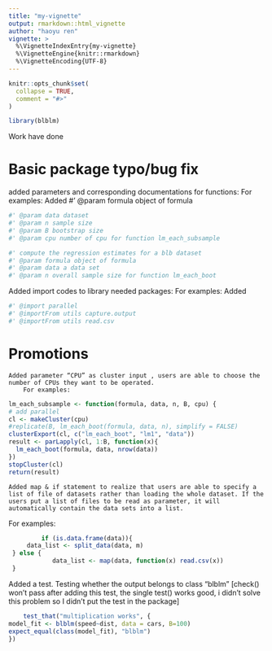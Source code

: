 ```yaml
---
title: "my-vignette"
output: rmarkdown::html_vignette
author: "haoyu ren"
vignette: >
  %\VignetteIndexEntry{my-vignette}
  %\VignetteEngine{knitr::rmarkdown}
  %\VignetteEncoding{UTF-8}
---
```


```r
knitr::opts_chunk$set(
  collapse = TRUE,
  comment = "#>"
)
```

```r
library(blblm)
```

Work have done

# Basic package typo/bug fix
  added parameters and corresponding documentations for functions:
      For examples:
      Added  #' @param formula object of formula
```r
#' @param data dataset
#' @param n sample size
#' @param B bootstrap size
#' @param cpu number of cpu for function lm_each_subsample

#' compute the regression estimates for a blb dataset
#' @param formula object of formula
#' @param data a data set
#' @param n overall sample size for function lm_each_boot
```
Added import codes to library needed packages:
	For examples:
	Added
```r
#' @import parallel
#' @importFrom utils capture.output
#' @importFrom utils read.csv
```

# Promotions
	Added parameter “CPU” as cluster input , users are able to choose the number of CPUs they want to be operated.
		For examples:

```r
lm_each_subsample <- function(formula, data, n, B, cpu) {
# add parallel
cl <- makeCluster(cpu)
#replicate(B, lm_each_boot(formula, data, n), simplify = FALSE)
clusterExport(cl, c("lm_each_boot", "lm1", "data"))
result <- parLapply(cl, 1:B, function(x){
  lm_each_boot(formula, data, nrow(data))
})
stopCluster(cl)
return(result)
```
	
	Added map & if statement to realize that users are able to specify a list of file of datasets rather than loading the whole dataset. If the users put a list of files to be read as parameter, it will automatically contain the data sets into a list.
For examples:
```r
		 if (is.data.frame(data)){
 	 data_list <- split_data(data, m)
 } else {
    		data_list <- map(data, function(x) read.csv(x))
 }
```
Added a test. Testing whether the output belongs to class “blblm”
[check() won’t pass after adding this test, the single test() works good, i didn’t solve this problem so I didn’t put the test in the package]
```r
	test_that("multiplication works", {
model_fit <- blblm(speed~dist, data = cars, B=100)
expect_equal(class(model_fit), "blblm")
})
```